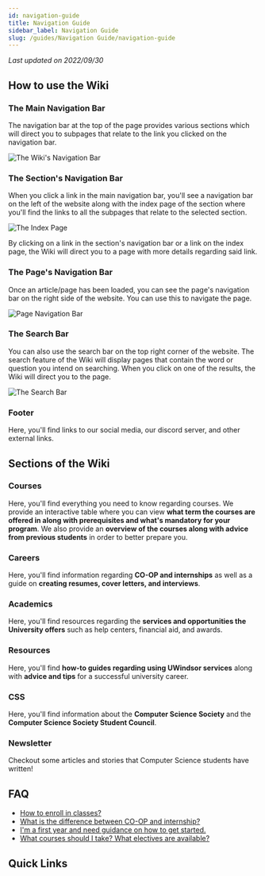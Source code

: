 ```yaml
---
id: navigation-guide
title: Navigation Guide
sidebar_label: Navigation Guide
slug: /guides/Navigation Guide/navigation-guide
---
```


_Last updated on 2022/09/30_

## How to use the Wiki

### The Main Navigation Bar

The navigation bar at the top of the page provides various sections which will direct you to subpages that relate to the link you clicked on the navigation bar.

![The Wiki's Navigation Bar](/img/nav_guide/nav_bar.jpg)

### The Section's Navigation Bar

When you click a link in the main navigation bar, you'll see a navigation bar on the left of the website along with the index page of the section where you'll find the links to all the subpages that relate to the selected section. 

![The Index Page](/img/nav_guide/index_page.jpg)

By clicking on a link in the section's navigation bar or a link on the index page, the Wiki will direct you to a page with more details regarding said link.

### The Page's Navigation Bar

Once an article/page has been loaded, you can see the page's navigation bar on the right side of the website. You can use this to navigate the page.

![Page Navigation Bar](/img/nav_guide/ex_of_page_navbar.jpg)

### The Search Bar

You can also use the search bar on the top right corner of the website. The search feature of the Wiki will display pages that contain the word or question you intend on searching. When you click on one of the results, the Wiki will direct you to the page.

![The Search Bar](/img/nav_guide/search_bar.jpg)

### Footer

Here, you'll find links to our social media, our discord server, and other external links.

## Sections of the Wiki

### Courses

Here, you'll find everything you need to know regarding courses. We provide an interactive table where you can view **what term the courses are offered in along with prerequisites and what's mandatory for your program**. We also provide an **overview of the courses along with advice from previous students** in order to better prepare you.

### Careers

Here, you'll find information regarding **CO-OP and internships** as well as a guide on **creating resumes, cover letters, and interviews**.

### Academics

Here, you'll find resources regarding the **services and opportunities the University offers** such as help centers, financial aid, and awards.

### Resources

Here, you'll find **how-to guides regarding using UWindsor services** along with **advice and tips** for a successful university career.

### CSS

Here, you'll find information about the **Computer Science Society** and the **Computer Science Society Student Council**.

### Newsletter

Checkout some articles and stories that Computer Science students have written!

## FAQ

+ [How to enroll in classes?](https://uwindsorcss.github.io/wiki/resources/guides/uwinsite_guide#how-to-plan--enroll-in-classes)
+ [What is the difference between CO-OP and internship?](https://uwindsorcss.github.io/wiki/careers/choosing)
+ [I'm a first year and need guidance on how to get started.](https://uwindsorcss.github.io/wiki/resources/guides/first_year)
+ [What courses should I take? What electives are available?](https://uwindsorcss.github.io/wiki/courses/course_planning/recommendedsequence#recommended-sequence)


## Quick Links


<WikiPages />
